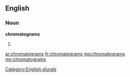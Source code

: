 ==English==

===Noun===
'''chromatograms'''

# {{plural of|[[chromatogram]]}}

[[Category:English plurals]]

[[ar:chromatograms]]
[[fr:chromatograms]]
[[mg:chromatograms]]
[[my:chromatograms]]